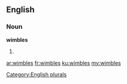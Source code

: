 ==English==

===Noun===
'''wimbles'''

# {{plural of|wimble}}

[[Category:English plurals]]

[[ar:wimbles]]
[[fr:wimbles]]
[[ku:wimbles]]
[[my:wimbles]]